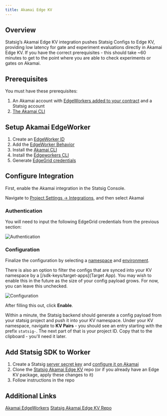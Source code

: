 ```yaml
---
title: Akamai Edge KV
---
```


## Overview
Statsig’s Akamai Edge KV integration pushes Statsig Configs to Edge KV, providing low latency for gate and experiment evaluations directly in Akamai Edge KV. If you have the correct prerequisites - this should take ~60 minutes to get to the point where you are able to check experiments or gates on Akamai.

## Prerequisites
You must have these prerequisites:

1. An Akamai account with [EdgeWorkers added to your contract](https://techdocs.akamai.com/edgeworkers/docs/add-edgeworkers-to-contract) and a Statsig account
2. [The Akamai CLI](https://developer.akamai.com/getting-started/cli)

## Setup Akamai EdgeWorker
1. Create an [EdgeWorker ID](https://techdocs.akamai.com/edgeworkers/docs/create-an-edgeworker-id-1)
2. Add the [EdgeWorker Behavior](https://techdocs.akamai.com/edgeworkers/docs/add-the-edgeworker-behavior-1)
3. Install the [Akamai CLI](https://developer.akamai.com/getting-started/cli)
4. Install the [Edgeworkers CLI](https://techdocs.akamai.com/edgeworkers/docs/akamai-cli#edgeworkers-cli)
5. Generate [EdgeGrid credentials](https://techdocs.akamai.com/developer/docs/edgegrid)

## Configure Integration
First, enable the Akamai integration in the Statsig Console.

Navigate to [Project Settings -> Integrations](https://console.statsig.com/integrations), and then select Akamai

### Authentication
You will need to input the following EdgeGrid credentials from the previous section:

![Authentication](https://app.graphite.dev/user-attachments/assets/171a699c-2b78-435a-95c5-24b978738966.png)

### Configuration
Finalize the configuration by selecting a [namespace](https://techdocs.akamai.com/edgekv/docs/manage-access-to-edgekv) and [environment](https://techdocs.akamai.com/edgekv/docs/sandbox-support-edgekv).

There is also an option to filter the configs that are synced into your KV namespace by a [/sdk-keys/target-apps](Target App).  You may wish to enable this in the future as the size of your config payload grows.  For now, you can leave this unchecked.

![Configuration](https://app.graphite.dev/user-attachments/assets/a2d63315-ab58-496d-901b-10aa6790979f.png)

After filling this out, click **Enable**.

Within a minute, the Statsig backend should generate a config payload from your statsig project and push it into your KV namespace.  Under your KV namespace, navigate to **KV Pairs** - you should see an entry starting with the prefix `statsig-`.  The next part of that is your project ID.  Copy that to the clipboard - you'll need it later.

## Add Statsig SDK to Worker
1. Create a Statsig [server secret key](https://docs.statsig.com/sdk-keys/api-keys/#server-secret-keys) and [configure it on Akamai](https://techdocs.akamai.com/developer/docs/edgegrid#credentials-as-environment-variables)
2. Clone the [Statsig Akamai Edge KV](https://github.com/statsig-io/akamai-statsig-example?tab=readme-ov-file#getting-started) repo (or if you already have an Edge KV package, apply these changes to it)
3. Follow instructions in the repo

## Additional Links
[Akamai EdgeWorkers](https://developer.akamai.com/akamai-edgeworkers-overview)
[Statsig Akamai Edge KV Repo](https://github.com/statsig-io/akamai-statsig-example?tab=readme-ov-file#getting-started)
